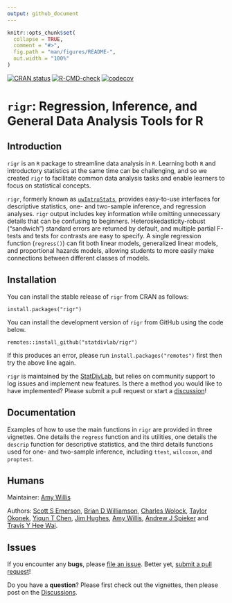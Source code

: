 ```yaml
---
output: github_document
---
```


<!-- README.md is generated from README.Rmd. Please edit that file -->

```r
knitr::opts_chunk$set(
  collapse = TRUE,
  comment = "#>",
  fig.path = "man/figures/README-",
  out.width = "100%"
)
```

<!-- badges: start  -->

[![CRAN status](https://www.r-pkg.org/badges/version/rigr)](https://CRAN.R-project.org/package=rigr) [![R-CMD-check](https://github.com/statdivlab/rigr/workflows/R-CMD-check/badge.svg)](https://github.com/statdivlab/rigr/actions) [![codecov](https://codecov.io/gh/statdivlab/rigr/branch/main/graph/badge.svg)](https://app.codecov.io/gh/statdivlab/rigr)

<!-- badges: end -->

# `rigr`: Regression, Inference, and General Data Analysis Tools for R

## Introduction

`rigr` is an `R` package to streamline data analysis in `R`. Learning both `R` and introductory statistics at the same time can be challenging, and so we created `rigr` to facilitate common data analysis tasks and enable learners to focus on statistical concepts.

`rigr`, formerly known as [`uwIntroStats`](https://CRAN.R-project.org/package=uwIntroStats), provides easy-to-use interfaces for descriptive statistics, one- and two-sample inference, and regression analyses. `rigr` output includes key information while omitting unnecessary details that can be confusing to beginners. Heteroskedasticity-robust ("sandwich") standard errors are returned by default, and multiple partial F-tests and tests for contrasts are easy to specify. A single regression function (`regress()`) can fit both linear models, generalized linear models, and proportional hazards models, allowing students to more easily make connections between different classes of models.

## Installation

You can install the stable release of `rigr` from CRAN as follows:

    install.packages("rigr")

You can install the development version of `rigr` from GitHub using the code below.

    remotes::install_github("statdivlab/rigr")

If this produces an error, please run `install.packages("remotes")` first then try the above line again.

`rigr` is maintained by the [StatDivLab](http://statisticaldiversitylab.com/), but relies on community support to log issues and implement new features. Is there a method you would like to have implemented? Please submit a pull request or start a [discussion](https://github.com/statdivlab/rigr/discussions/)!

## Documentation

Examples of how to use the main functions in `rigr` are provided in three vignettes. One details the `regress` function and its utilities, one details the `descrip` function for descriptive statistics, and the third details functions used for one- and two-sample inference, including `ttest`, `wilcoxon`, and `proptest`.

## Humans

Maintainer: [Amy Willis](http://statisticaldiversitylab.com/)

Authors: [Scott S Emerson](http://www.emersonstatistics.com/), [Brian D Williamson](https://bdwilliamson.github.io/), [Charles Wolock](https://cwolock.github.io/), [Taylor Okonek](https://taylorokonek.github.io/), [Yiqun T Chen](https://yiqunchen.github.io/), [Jim Hughes](https://www.biostat.washington.edu/people/james-hughes), [Amy Willis](http://statisticaldiversitylab.com/), [Andrew J Spieker](https://www.vumc.org/biostatistics/person/andrew-spieker-phd/) and [Travis Y Hee Wai](https://scholar.google.com/citations?user=WaJn2wIAAAAJ&hl=en/).

## Issues

If you encounter any **bugs**, please [file an issue](https://github.com/statdivlab/rigr/issues/). Better yet, [submit a pull request](https://github.com/statdivlab/rigr/pulls/)!

Do you have a **question**? Please first check out the vignettes, then please post on the [Discussions](https://github.com/statdivlab/rigr/discussions/).
